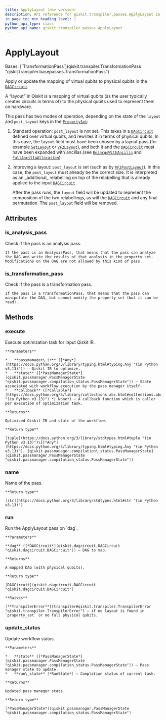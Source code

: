 ```yaml
---
title: ApplyLayout (dev version)
description: API reference for qiskit.transpiler.passes.ApplyLayout in the dev version of qiskit
in_page_toc_min_heading_level: 1
python_api_type: class
python_api_name: qiskit.transpiler.passes.ApplyLayout
---
```


# ApplyLayout

<Class id="qiskit.transpiler.passes.ApplyLayout" isDedicatedPage={true} github="https://github.com/Qiskit/qiskit/tree/main/qiskit/transpiler/passes/layout/apply_layout.py#L28-L107" signature="qiskit.transpiler.passes.ApplyLayout(*args, **kwargs)" modifiers="class">
  Bases: [`TransformationPass`](qiskit.transpiler.TransformationPass "qiskit.transpiler.basepasses.TransformationPass")

  Apply or update the mapping of virtual qubits to physical qubits in the [`DAGCircuit`](qiskit.dagcircuit.DAGCircuit "qiskit.dagcircuit.DAGCircuit").

  A “layout” in Qiskit is a mapping of virtual qubits (as the user typically creates circuits in terms of) to the physical qubits used to represent them on hardware.

  This pass has two modes of operation, depending on the state of the `layout` and `post_layout` keys in the [`PropertySet`](qiskit.passmanager.PropertySet "qiskit.passmanager.PropertySet"):

  1.  Standard operation: `post_layout` is not set. This takes in a [`DAGCircuit`](qiskit.dagcircuit.DAGCircuit "qiskit.dagcircuit.DAGCircuit") defined over virtual qubits, and rewrites it in terms of physical qubits. In this case, the `layout` field must have been chosen by a layout pass (for example [`SetLayout`](qiskit.transpiler.passes.SetLayout "qiskit.transpiler.passes.SetLayout") or [`VF2Layout`](qiskit.transpiler.passes.VF2Layout "qiskit.transpiler.passes.VF2Layout")), and both it and the [`DAGCircuit`](qiskit.dagcircuit.DAGCircuit "qiskit.dagcircuit.DAGCircuit") must have been expanded with ancillas (see [`EnlargeWithAncilla`](qiskit.transpiler.passes.EnlargeWithAncilla "qiskit.transpiler.passes.EnlargeWithAncilla") and [`FullAncillaAllocation`](qiskit.transpiler.passes.FullAncillaAllocation "qiskit.transpiler.passes.FullAncillaAllocation")).

  2.  Improving a layout: `post_layout` is set (such as by [`VF2PostLayout`](qiskit.transpiler.passes.VF2PostLayout "qiskit.transpiler.passes.VF2PostLayout")). In this case, the `post_layout` must already be the correct size. It is interpreted as an \_additional\_ relabelling on top of the relabelling that is already applied to the input [`DAGCircuit`](qiskit.dagcircuit.DAGCircuit "qiskit.dagcircuit.DAGCircuit").

      After the pass runs, the `layout` field will be updated to represent the composition of the two relabellings, as will the [`DAGCircuit`](qiskit.dagcircuit.DAGCircuit "qiskit.dagcircuit.DAGCircuit") and any final permutation. The `post_layout` field will be removed.

  ## Attributes

  ### is\_analysis\_pass

  <Attribute id="qiskit.transpiler.passes.ApplyLayout.is_analysis_pass">
    Check if the pass is an analysis pass.

    If the pass is an AnalysisPass, that means that the pass can analyze the DAG and write the results of that analysis in the property set. Modifications on the DAG are not allowed by this kind of pass.
  </Attribute>

  ### is\_transformation\_pass

  <Attribute id="qiskit.transpiler.passes.ApplyLayout.is_transformation_pass">
    Check if the pass is a transformation pass.

    If the pass is a TransformationPass, that means that the pass can manipulate the DAG, but cannot modify the property set (but it can be read).
  </Attribute>

  ## Methods

  ### execute

  <Function id="qiskit.transpiler.passes.ApplyLayout.execute" github="https://github.com/Qiskit/qiskit/tree/main/qiskit/transpiler/basepasses.py#L161-L180" signature="execute(passmanager_ir, state, callback=None)">
    Execute optimization task for input Qiskit IR.

    **Parameters**

    *   **passmanager\_ir** ([*Any*](https://docs.python.org/3/library/typing.html#typing.Any "(in Python v3.13)")) – Qiskit IR to optimize.
    *   **state** ([*PassManagerState*](qiskit.passmanager.PassManagerState "qiskit.passmanager.compilation_status.PassManagerState")) – State associated with workflow execution by the pass manager itself.
    *   **callback** ([*Callable*](https://docs.python.org/3/library/collections.abc.html#collections.abc.Callable "(in Python v3.13)") *| None*) – A callback function which is caller per execution of optimization task.

    **Returns**

    Optimized Qiskit IR and state of the workflow.

    **Return type**

    [tuple](https://docs.python.org/3/library/stdtypes.html#tuple "(in Python v3.13)")\[[*Any*](https://docs.python.org/3/library/typing.html#typing.Any "(in Python v3.13)"), [qiskit.passmanager.compilation\_status.PassManagerState](qiskit.passmanager.PassManagerState "qiskit.passmanager.compilation_status.PassManagerState")]
  </Function>

  ### name

  <Function id="qiskit.transpiler.passes.ApplyLayout.name" github="https://github.com/Qiskit/qiskit/tree/main/qiskit/passmanager/base_tasks.py#L68-L70" signature="name()">
    Name of the pass.

    **Return type**

    [str](https://docs.python.org/3/library/stdtypes.html#str "(in Python v3.13)")
  </Function>

  ### run

  <Function id="qiskit.transpiler.passes.ApplyLayout.run" github="https://github.com/Qiskit/qiskit/tree/main/qiskit/transpiler/passes/layout/apply_layout.py#L53-L67" signature="run(dag)">
    Run the ApplyLayout pass on `dag`.

    **Parameters**

    **dag** ([*DAGCircuit*](qiskit.dagcircuit.DAGCircuit "qiskit.dagcircuit.DAGCircuit")) – DAG to map.

    **Returns**

    A mapped DAG (with physical qubits).

    **Return type**

    [DAGCircuit](qiskit.dagcircuit.DAGCircuit "qiskit.dagcircuit.DAGCircuit")

    **Raises**

    [**TranspilerError**](transpiler#qiskit.transpiler.TranspilerError "qiskit.transpiler.TranspilerError") – if no layout is found in `property_set` or no full physical qubits.
  </Function>

  ### update\_status

  <Function id="qiskit.transpiler.passes.ApplyLayout.update_status" github="https://github.com/Qiskit/qiskit/tree/main/qiskit/transpiler/basepasses.py#L182-L190" signature="update_status(state, run_state)">
    Update workflow status.

    **Parameters**

    *   **state** ([*PassManagerState*](qiskit.passmanager.PassManagerState "qiskit.passmanager.compilation_status.PassManagerState")) – Pass manager state to update.
    *   **run\_state** (*RunState*) – Completion status of current task.

    **Returns**

    Updated pass manager state.

    **Return type**

    [*PassManagerState*](qiskit.passmanager.PassManagerState "qiskit.passmanager.compilation_status.PassManagerState")
  </Function>
</Class>

